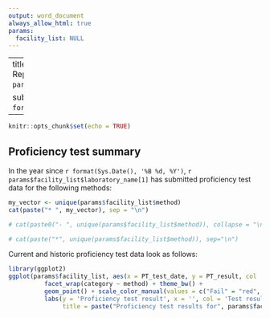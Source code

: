 ```yaml
---
output: word_document
always_allow_html: true
params:
  facility_list: NULL
---
```


---
title: "Pre-Audit Laboratory Summary Report: `r params$facility_list$laboratory_name[1]`"

subtitle: "Generated on `r format(Sys.Date(), '%B %d, %Y')`"
---

```r
knitr::opts_chunk$set(echo = TRUE)

```


## Proficiency test summary

In the year since `r format(Sys.Date(), '%B %d, %Y')`, `r params$facility_list$laboratory_name[1]` has submitted proficiency test data for the following methods:

```r
my_vector <- unique(params$facility_list$method)
cat(paste("* ", my_vector), sep = "\n")

# cat(paste0("- ", unique(params$facility_list$method)), collapse = "\n")

# cat(paste("*", unique(params$facility_list$method)), sep="\n")
```


Current and historic proficiency test data look as follows:

```r
library(ggplot2)
ggplot(params$facility_list, aes(x = PT_test_date, y = PT_result, col  = PT_result)) + # Customize your plot
          facet_wrap(category ~ method) + theme_bw() +
          geom_point() + scale_color_manual(values = c("Fail" = "red", "Pass" = "green")) +
          labs(y = 'Proficiency test result', x = '', col = 'Test result',
               title = paste("Proficiency test results for", params$facility_list$laboratory_name[1]))

```
